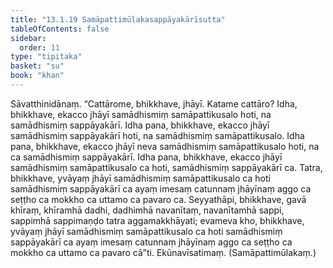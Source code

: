 ```yaml
---
title: "13.1.19 Samāpattimūlakasappāyakārīsutta"
tableOfContents: false
sidebar:
  order: 11
type: "tipitaka"
basket: "su"
book: "khan"
---
```



<DynamicBreadcrumb />

<Division number="680" book="khan" bookNo="13" page="231">

<Paragraph number="1317" book="khan">
Sāvatthinidānaṃ. “Cattārome, bhikkhave, jhāyī. Katame cattāro? Idha, bhikkhave, ekacco jhāyī samādhismiṃ samāpattikusalo hoti, na samādhismiṃ sappāyakārī. Idha pana, bhikkhave, ekacco jhāyī samādhismiṃ sappāyakārī hoti, na samādhismiṃ samāpattikusalo. Idha pana, bhikkhave, ekacco jhāyī neva samādhismiṃ samāpattikusalo hoti, na ca samādhismiṃ sappāyakārī. Idha pana, bhikkhave, ekacco jhāyī samādhismiṃ samāpattikusalo ca hoti, samādhismiṃ sappāyakārī ca. Tatra, bhikkhave, yvāyaṃ jhāyī samādhismiṃ samāpattikusalo ca hoti samādhismiṃ sappāyakārī ca ayaṃ imesaṃ catunnaṃ jhāyīnaṃ aggo ca seṭṭho ca mokkho ca uttamo ca pavaro ca. Seyyathāpi, bhikkhave, gavā khīraṃ, khīramhā dadhi, dadhimhā navanītaṃ, navanītamhā sappi, sappimhā sappimaṇḍo tatra aggamakkhāyati; evameva kho, bhikkhave, yvāyaṃ jhāyī samādhismiṃ samāpattikusalo ca hoti samādhismiṃ sappāyakārī ca ayaṃ imesaṃ catunnaṃ jhāyīnaṃ aggo ca seṭṭho ca mokkho ca uttamo ca pavaro cā”ti.

</Paragraph>
</Division>

<Paragraph number="1318" type="center" book="khan">
Ekūnavīsatimaṃ.



</Paragraph>

<Paragraph number="1319" type="center" book="khan">
(Samāpattimūlakaṃ.)
</Paragraph>